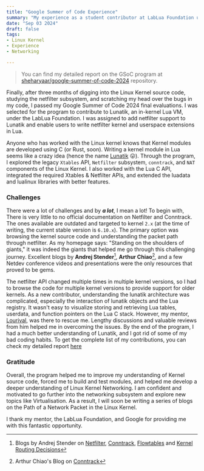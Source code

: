```yaml
---
title: "Google Summer of Code Experience"
summary: "My experience as a student contributor at LabLua Foundation under the Google Summer of Code Program."
date: "Sep 03 2024"
draft: false
tags:
- Linux Kernel
- Experience
- Networking

---
```


> You can find my detailed report on the GSoC program at [sheharyaar/google-summer-of-code-2024](https://github.com/sheharyaar/google-summer-of-code-2024) repository.

Finally, after three months of digging into the Linux Kernel source code, studying the netfilter subsystem, and scratching my head over the bugs in my code, I passed my Google Summer of Code 2024 final evaluations. I was selected for the program to contribute to Lunatik, an in-kernel Lua VM, under the LabLua Foundation. I was assigned to add netfilter support to Lunatik and enable users to write netfilter kernel and userspace extensions in Lua.

Anyone who has worked with the Linux kernel knows that Kernel modules are developed using C (or Rust, soon). Writing a kernel module in Lua seems like a crazy idea (hence the name [Lunatik](https://github.com/luainkernel/lunatik) 😛). Through the program, I explored the legacy `Xtables` API, `Netfilter` subsystem, `conntrack`, and `NAT` components of the Linux Kernel. I also worked with the Lua C API, integrated the required Xtables & Netfilter APIs, and extended the luadata and lualinux libraries with better features.

### Challenges

There were a lot of challenges and by _***a lot***_, I mean a lot! To begin with, There is very little to no official documentation on Netfilter and Conntrack. The ones available are outdated and targeted to kernel `2.x` (at the time of writing, the current stable version is `6.10.x`). The primary option was browsing the kernel source code and understanding the packet path through netfilter. As my homepage says: "Standing on the shoulders of giants," it was indeed the giants that helped me go through this challenging journey. Excellent blogs by **Andrej Stender**[^1], **Arthur Chiao**[^2], and a few Netdev conference videos and presentations were the only resources that proved to be gems.

The netfilter API changed multiple times in multiple kernel versions, so I had to browse the code for multiple kernel versions to provide support for older kernels. As a new contributor, understanding the lunatik architecture was complicated, especially the interaction of lunatik objects and the Lua registry. It wasn't easy to visualize storing and retrieving Lua tables, userdata, and function pointers on the Lua C stack. However, my mentor, [Lourival](https://github.com/lneto), was there to rescue me. Lengthy discussions and valuable reviews from him helped me in overcoming the issues. By the end of the program, I had a much better understanding of Lunatik, and I got rid of some of my bad coding habits. To get the complete list of my contributions, you can check my detailed report [here](https://github.com/sheharyaar/google-summer-of-code-2024) 

### Gratitude

Overall, the program helped me to improve my understanding of Kernel source code, forced me to build and test modules, and helped me develop a deeper understanding of Linux Kernel Networking. I am confident and motivated to go further into the networking subsystem and explore new topics like Virtualisation. As a result, I will soon be writing a series of blogs on the Path of a Network Packet in the Linux Kernel.

I thank my mentor, the LabLua Foundation, and Google for providing me with this fantastic opportunity.

[^1]: Blogs by Andrej Stender on [Netfilter](https://thermalcircle.de/doku.php?id=blog:linux:nftables_packet_flow_netfilter_hooks_detail), [Conntrack](https://thermalcircle.de/doku.php?id=blog:linux:connection_tracking_1_modules_and_hooks), [Flowtables](https://thermalcircle.de/doku.php?id=blog:linux:flowtables_1_a_netfilter_nftables_fastpath) and [Kernel Routing Decisions](https://thermalcircle.de/doku.php?id=blog:linux:routing_decisions_in_the_linux_kernel_1_lookup_packet_flow)
[^2]: Arthur Chiao's Blog on [Conntrack](https://arthurchiao.art/blog/conntrack-design-and-implementation/)